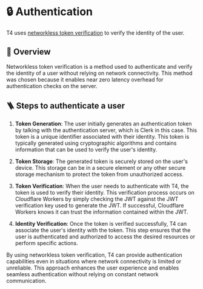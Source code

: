 # 🔒 Authentication

T4 uses [networkless token verification](https://clerk.com/docs/reference/node/networkless-token-verification) to verify the identity of the user.

## 🔭 Overview

Networkless token verification is a method used to authenticate and verify
the identity of a user without relying on network connectivity. This method was
chosen because it enables near zero latency overhead for authentication checks on the server.

## 🪜 Steps to authenticate a user

1. **Token Generation**: The user initially generates an authentication token by talking with the authentication server, which is Clerk in this case. This token is a unique identifier associated with their identity. This token is typically generated using cryptographic algorithms and contains information that can be used to verify the user's identity.

2. **Token Storage**: The generated token is securely stored on the user's device. This storage can be in a secure element or any other secure storage mechanism to protect the token from unauthorized access.

3. **Token Verification**: When the user needs to authenticate with T4, the token is used to verify their identity. This verification process occurs on Cloudflare Workers by simply checking the JWT against the JWT verification key used to generate the JWT. If successful, Cloudflare Workers knows it can trust the information contained within the JWT.

4. **Identity Verification**: Once the token is verified successfully, T4 can associate the user's identity with the token. This step ensures that the user is authenticated and authorized to access the desired resources or perform specific actions.

By using networkless token verification, T4 can provide authentication capabilities even in situations where network connectivity is limited or unreliable. This approach enhances the user experience and enables seamless authentication without relying on constant network communication.
